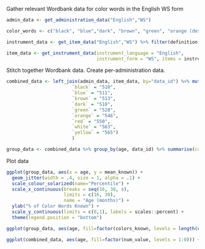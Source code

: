 
Gather relevant Wordbank data for color words in the English WS form
```r

admin_data <- get_administration_data("English","WS")

color_words <- c("black", "blue","dark", "brown", "green", "orange (description)", "red", "white", "yellow")

instrument_data <- get_item_data("English","WS") %>% filter(definition %in% color_words)

item_data <- get_instrument_data(instrument_language = "English",
                                 instrument_form = "WS", items = instrument_data$item_id)

```


Stitch together Wordbank data. Create per-administration data.
```r

combined_data <- left_join(admin_data, item_data, by="data_id") %>% mutate(num_value = ifelse(value == "produces", 1, 0), num_item_id = as.character(num_item_id), color = fct_collapse(num_item_id, 
                        `black` = "510", 
                        `blue` = "511", 
                        `brown` = "513",
                        `dark` = "518",
                        `green` = "528", 
                        `orange` = "546", 
                        `red` = "550", 
                        `white` = "563", 
                        `yellow` = "565")
                        )

group_data <- combined_data %>% group_by(age, data_id) %>% summarise(colors_known = sum(num_value), all_words = n(), mean_known = sum(num_value)/(n()-1))


```


Plot data
```r

ggplot(group_data, aes(x = age, y = mean_known)) +
  geom_jitter(width = .4, size = 1, alpha = .1) +
  scale_colour_solarized(name="Percentile") +
  scale_x_continuous(breaks = seq(16, 30, 4),
                     limits = c(16, 30),
                     name = "Age (months)") +
  ylab("% of Color Words Known") +
  scale_y_continuous(limits = c(0,1), labels = scales::percent) + 
  theme(legend.position = "bottom")

ggplot(group_data, aes(age, fill=factor(colors_known, levels = length(unique(colors_known)):0))) + geom_bar(position = "fill", width=0.9) + scale_y_continuous(breaks = seq(0,1,0.25), labels = scales::percent) + scale_colour_solarized(name="# of Colors Known") + labs(fill = "# of Colors Known", y = "Proportion of Population", x = "Age (months)") + theme(legend.position = "bottom")

ggplot(combined_data, aes(age, fill=factor(num_value, levels = 1:0))) + geom_bar(position = "fill", width=0.9) + facet_wrap(~color)+ scale_y_continuous(breaks = seq(0,1,0.25), labels = scales::percent) + scale_colour_solarized(name="# of Colors Known") + labs(fill = "# of Colors Known", y = "Proportion of Population", x = "Age (months)") + theme(legend.position = "bottom")


```


